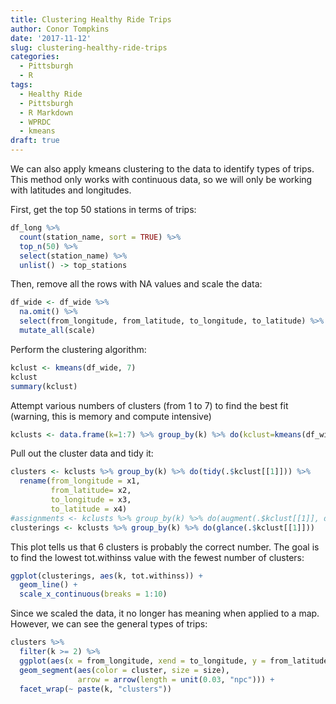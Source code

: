 ```yaml
---
title: Clustering Healthy Ride Trips
author: Conor Tompkins
date: '2017-11-12'
slug: clustering-healthy-ride-trips
categories:
  - Pittsburgh
  - R
tags:
  - Healthy Ride
  - Pittsburgh
  - R Markdown
  - WPRDC
  - kmeans
draft: true
---
```


We can also apply kmeans clustering to the data to identify types of trips. This method only works with continuous data, so we will only be working with latitudes and longitudes.

First, get the top 50 stations in terms of trips:
```r
df_long %>% 
  count(station_name, sort = TRUE) %>% 
  top_n(50) %>% 
  select(station_name) %>% 
  unlist() -> top_stations
```

Then, remove all the rows with NA values and scale the data:
```r
df_wide <- df_wide %>%
  na.omit() %>% 
  select(from_longitude, from_latitude, to_longitude, to_latitude) %>% 
  mutate_all(scale)
```

Perform the clustering algorithm:
```r
kclust <- kmeans(df_wide, 7)
kclust
summary(kclust)
```

Attempt various numbers of clusters (from 1 to 7) to find the best fit (warning, this is memory and compute intensive)
```r
kclusts <- data.frame(k=1:7) %>% group_by(k) %>% do(kclust=kmeans(df_wide, .$k))
```

Pull out the cluster data and tidy it:
```r
clusters <- kclusts %>% group_by(k) %>% do(tidy(.$kclust[[1]])) %>% 
  rename(from_longitude = x1,
         from_latitude= x2,
         to_longitude = x3,
         to_latitude = x4)
#assignments <- kclusts %>% group_by(k) %>% do(augment(.$kclust[[1]], df_wide))
clusterings <- kclusts %>% group_by(k) %>% do(glance(.$kclust[[1]]))
```

This plot tells us that 6 clusters is probably the correct number. The goal is to find the lowest tot.withinss value with the fewest number of clusters:
```r
ggplot(clusterings, aes(k, tot.withinss)) + 
  geom_line() +
  scale_x_continuous(breaks = 1:10)
```

Since we scaled the data, it no longer has meaning when applied to a map. However, we can see the general types of trips:
```r
clusters %>% 
  filter(k >= 2) %>% 
  ggplot(aes(x = from_longitude, xend = to_longitude, y = from_latitude, yend = to_latitude)) + 
  geom_segment(aes(color = cluster, size = size),
               arrow = arrow(length = unit(0.03, "npc"))) + 
  facet_wrap(~ paste(k, "clusters"))
```